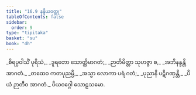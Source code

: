 ```yaml
---
title: "16.9 နန္ဒိယဝတ္ထု"
tableOfContents: false
sidebar:
  order: 9
type: "tipitaka"
basket: "su"
book: "dh"
---
```



<DynamicBreadcrumb />

<Division number="219" book="dh">

<Paragraph number="237" type="verses" book="dh">
_စိရပ္ပဝါသိံ ပုရိသံ,_  
_ဒူရတော သောတ္ထိမာဂတံ;_  
_ဉာတိမိတ္တာ သုဟဇ္ဇာ စ,_  
_အဘိနန္ဒန္တိ အာဂတံ._  

</Paragraph>

</Division>
<Division number="220" book="dh">

<Paragraph number="238" type="verses" book="dh">
_တထေဝ ကတပုညမ္ပိ,_  
_အသ္မာ လောကာ ပရံ ဂတံ;_  
_ပုညာနိ ပဋိဂဏှန္တိ,_  
_ပိယံ ဉာတီဝ အာဂတံ._  


</Paragraph>
</Division>

<Paragraph number="239" type="center" book="dh">
ပိယဝဂ္ဂေါ သောဠသမော.
</Paragraph>